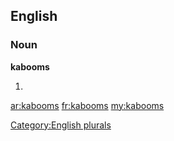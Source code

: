 ==English==

===Noun===
'''kabooms'''

# {{plural of|[[kaboom]]}}

[[Category:English plurals]]

[[ar:kabooms]]
[[fr:kabooms]]
[[my:kabooms]]